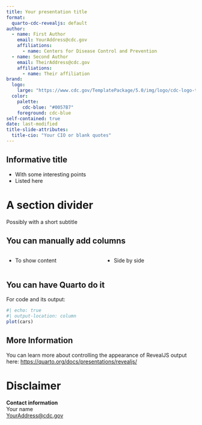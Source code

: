 ```yaml
---
title: Your presentation title
format:
  quarto-cdc-revealjs: default
author:
  - name: First Author
    email: YourAddress@cdc.gov
    affiliations:
      - name: Centers for Disease Control and Prevention
  - name: Second Author
    email: TheirAddress@cdc.gov
    affiliations:
      - name: Their affiliation
brand:
  logo:
    large: "https://www.cdc.gov/TemplatePackage/5.0/img/logo/cdc-logo-tag-right-alt.svg"
  color:
    palette:
      cdc-blue: "#0057B7"
    foreground: cdc-blue
self-contained: true
date: last-modified
title-slide-attributes:
  title-cio: "Your CIO or blank quotes"
---
```


## Informative title

- With some interesting points
- Listed here



# A section divider

Possibly with a short subtitle


## You can manually add columns

<!-- By adding fenced HTML blocks -->
:::: {.columns}

::: {.column width="50%"}
- To show content
:::


::: {.column width="50%"}
- Side by side
:::

<!-- It is important to remember to close the fences -->
::::


## You can have Quarto do it

For code and its output:

```r
#| echo: true
#| output-location: column
plot(cars)
```




## More Information

You can learn more about controlling the appearance of RevealJS output here: <https://quarto.org/docs/presentations/revealjs/>




<!-- This last slide is required -->
# Disclaimer

<!-- You can optionally include your contact information here -->
<!-- End each line with two spaces -->
**Contact information**  
Your name  
[YourAddress@cdc.gov](mailto:YourAddress@cdc.gov)

